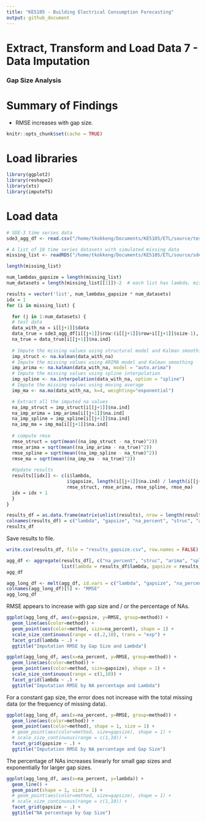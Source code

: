 ```yaml
---
title: "KE5105 - Building Electrical Consumption Forecasting"
output: github_document
---
```


# Extract, Transform and Load Data 7 - Data Imputation
### Gap Size Analysis

# Summary of Findings
* RMSE increases with gap size.

```r
knitr::opts_chunk$set(cache = TRUE)
```

# Load libraries
```r
library(ggplot2)
library(reshape2)
library(xts)
library(imputeTS)
```

# Load data
```r
# SDE-3 time series data
sde3_agg_df <- read.csv("/home/tkokkeng/Documents/KE5105/ETL/source/test_data/SDE-3.agg.csv", header = TRUE, stringsAsFactors = FALSE)

# A list of 10 time series datasets with simulated missing data
missing_list <- readRDS("/home/tkokkeng/Documents/KE5105/ETL/source/sde3-data/sim_missing_data_gapsize.sde3.rds")
```


```r
length(missing_list)
```


```r
num_lambdas_gapsize = length(missing_list)
num_datasets = length(missing_list[[1]])-2  # each list has lambda, missing1, ..., missing<n>, gapsize

results = vector('list', num_lambdas_gapsize * num_datasets) 
idx = 1
for (i in missing_list) {

  for (j in 1:num_datasets) {
  # test data
  data_with_na = i[[j+1]]$data
  data_true = sde3_agg_df[i[[j+1]]$row:(i[[j+1]]$row+i[[j+1]]$size-1), ]$PWM_30min_avg
  na_true = data_true[i[[j+1]]$na.ind]
  
  # Impute the missing values using structural model and Kalman smoothing
  imp_struct <- na.kalman(data_with_na)
  # Impute the missing values using ARIMA model and Kalman smoothing
  imp_arima <- na.kalman(data_with_na, model = "auto.arima")
  # Impute the missing values using spline interpolation
  imp_spline <- na.interpolation(data_with_na, option = "spline")
  # Impute the missing values using moving average
  imp_ma <- na.ma(data_with_na, k=4, weighting="exponential")  

  # Extract all the imputed na values
  na_imp_struct = imp_struct[i[[j+1]]$na.ind]
  na_imp_arima = imp_arima[i[[j+1]]$na.ind]
  na_imp_spline = imp_spline[i[[j+1]]$na.ind]
  na_imp_ma = imp_ma[i[[j+1]]$na.ind]
  
  # compute rmse
  rmse_struct = sqrt(mean((na_imp_struct - na_true)^2))
  rmse_arima = sqrt(mean((na_imp_arima - na_true)^2))
  rmse_spline = sqrt(mean((na_imp_spline - na_true)^2))
  rmse_ma = sqrt(mean((na_imp_ma - na_true)^2))
  
  #Update results
  results[[idx]] <- c(i$lambda,
                      i$gapsize, length(i[[j+1]]$na.ind) / length(i[[j+1]]$data),
                      rmse_struct, rmse_arima, rmse_spline, rmse_ma)
  idx = idx + 1
  }
}  
```


```r
results_df = as.data.frame(matrix(unlist(results), nrow = length(results), byrow = TRUE))
colnames(results_df) = c("lambda", "gapsize", "na_percent", "struc", "arima", "spline", "ma")
results_df
```

Save results to file. 
```r
write.csv(results_df, file = "results_gapsize.csv", row.names = FALSE)
```


```r
agg_df <- aggregate(results_df[, c("na_percent", "struc", "arima", "spline", "ma")],
                    list(lambda = results_df$lambda, gapsize = results_df$gapsize), mean)
agg_df
```


```r
agg_long_df <- melt(agg_df, id.vars = c("lambda", "gapsize", "na_percent"), variable.name = "method")
colnames(agg_long_df)[5] <- "RMSE"
agg_long_df
```

RMSE appears to increase with gap size and / or the percentage of NAs.
```r
ggplot(agg_long_df, aes(x=gapsize, y=RMSE, group=method)) +
  geom_line(aes(color=method)) +
  geom_point(aes(color=method, size=na_percent), shape = 1) +
  scale_size_continuous(range = c(.2,10), trans = "exp") +
  facet_grid(lambda ~ .) +
  ggtitle("Imputation RMSE by Gap Size and Lambda")
```


```r
ggplot(agg_long_df, aes(x=na_percent, y=RMSE, group=method)) +
  geom_line(aes(color=method)) +
  geom_point(aes(color=method, size=gapsize), shape = 1) +
  scale_size_continuous(range = c(1,10)) +
  facet_grid(lambda ~ .) +
  ggtitle("Imputation RMSE by NA percentage and Lambda")
```

For a constant gap size, the error does not increase with the total missing data (or the frequency of missing data).

```r
ggplot(agg_long_df, aes(x=na_percent, y=RMSE, group=method)) +
  geom_line(aes(color=method)) +
  geom_point(aes(color=method), shape = 1, size = 1) +
  # geom_point(aes(color=method, size=gapsize), shape = 1) +
  # scale_size_continuous(range = c(1,10)) +
  facet_grid(gapsize ~ .) +
  ggtitle("Imputation RMSE by NA percentage and Gap Size")
```

The percentage of NAs increases linearly for small gap sizes and exponentially for larger gap sizes.

```r
ggplot(agg_long_df, aes(x=na_percent, y=lambda)) +
  geom_line() +
  geom_point(shape = 1, size = 1) +
  # geom_point(aes(color=method, size=gapsize), shape = 1) +
  # scale_size_continuous(range = c(1,10)) +
  facet_grid(gapsize ~ .) +
  ggtitle("NA percentage by Gap Size")
```
